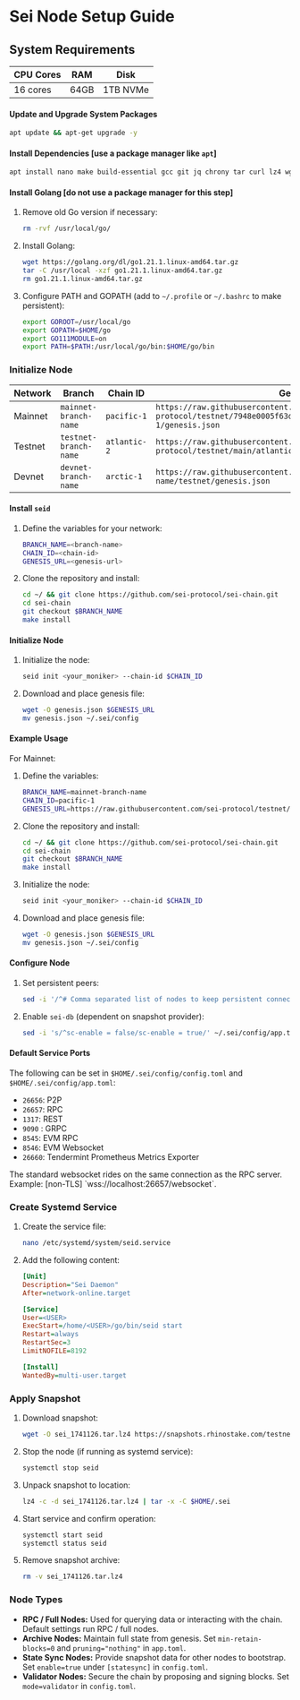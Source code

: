 

# Sei Node Setup Guide

## System Requirements

| CPU Cores | RAM  | Disk     |
| --------- | ---- | -------- |
| 16 cores  | 64GB | 1TB NVMe |

#### Update and Upgrade System Packages

```bash
apt update && apt-get upgrade -y
```

#### Install Dependencies [use a package manager like `apt`]

```bash
apt install nano make build-essential gcc git jq chrony tar curl lz4 wget -y
```

#### Install Golang [do not use a package manager for this step]

1. Remove old Go version if necessary:
    ```bash
    rm -rvf /usr/local/go/
    ```
2. Install Golang:
    ```bash
    wget https://golang.org/dl/go1.21.1.linux-amd64.tar.gz
    tar -C /usr/local -xzf go1.21.1.linux-amd64.tar.gz
    rm go1.21.1.linux-amd64.tar.gz
    ```
3. Configure PATH and GOPATH (add to `~/.profile` or `~/.bashrc` to make persistent):
    ```bash
    export GOROOT=/usr/local/go
    export GOPATH=$HOME/go
    export GO111MODULE=on
    export PATH=$PATH:/usr/local/go/bin:$HOME/go/bin
    ```

### Initialize Node

| Network   | Branch                | Chain ID    | Genesis URL                                                                                  |
|-----------|------------------------|-------------|----------------------------------------------------------------------------------------------|
| Mainnet   | `mainnet-branch-name`  | `pacific-1` | `https://raw.githubusercontent.com/sei-protocol/testnet/7948e0005f63d56bbecc9707698047ac57c03b77/pacific-1/genesis.json` |
| Testnet   | `testnet-branch-name`  | `atlantic-2`| `https://raw.githubusercontent.com/sei-protocol/testnet/main/atlantic-2/genesis.json`       |
| Devnet    | `devnet-branch-name`   | `arctic-1`  | `https://raw.githubusercontent.com/sei-protocol/testnet/branch-name/testnet/genesis.json`            |

#### Install `seid`

1. Define the variables for your network:
    ```bash
    BRANCH_NAME=<branch-name>
    CHAIN_ID=<chain-id>
    GENESIS_URL=<genesis-url>
    ```

2. Clone the repository and install:
    ```bash
    cd ~/ && git clone https://github.com/sei-protocol/sei-chain.git
    cd sei-chain
    git checkout $BRANCH_NAME
    make install
    ```

#### Initialize Node

1. Initialize the node:
    ```bash
    seid init <your_moniker> --chain-id $CHAIN_ID
    ```

2. Download and place genesis file:
    ```bash
    wget -O genesis.json $GENESIS_URL
    mv genesis.json ~/.sei/config
    ```

#### Example Usage

For Mainnet:

1. Define the variables:
    ```bash
    BRANCH_NAME=mainnet-branch-name
    CHAIN_ID=pacific-1
    GENESIS_URL=https://raw.githubusercontent.com/sei-protocol/testnet/7948e0005f63d56bbecc9707698047ac57c03b77/pacific-1/genesis.json
    ```

2. Clone the repository and install:
    ```bash
    cd ~/ && git clone https://github.com/sei-protocol/sei-chain.git
    cd sei-chain
    git checkout $BRANCH_NAME
    make install
    ```

3. Initialize the node:
    ```bash
    seid init <your_moniker> --chain-id $CHAIN_ID
    ```

4. Download and place genesis file:
    ```bash
    wget -O genesis.json $GENESIS_URL
    mv genesis.json ~/.sei/config
    ```


#### Configure Node

1. Set persistent peers:
    ```bash
    sed -i '/^# Comma separated list of nodes to keep persistent connections to$/,/^$/ s/^persistent-peers = ""$/persistent-peers = "de8b1df70c7a8817ed121908e7c6e6059f4238f9@3.142.50.176:26656,7a962f3a928ca4e0e58355e6e798aba1ea253272@34.242.85.117:26656"/' ~/.sei/config/config.toml
    ```
2. Enable `sei-db` (dependent on snapshot provider):
    ```bash
    sed -i 's/^sc-enable = false/sc-enable = true/' ~/.sei/config/app.toml
    ```

#### Default Service Ports

The following can be set in `$HOME/.sei/config/config.toml` and `$HOME/.sei/config/app.toml`:

- `26656`: P2P
- `26657`: RPC
- `1317`: REST
- `9090` : GRPC
- `8545`: EVM RPC
- `8546`: EVM Websocket
- `26660`: Tendermint Prometheus Metrics Exporter

<Callout type="info" emoji="📘">
The standard websocket rides on the same connection as the RPC server. Example: [non-TLS] `wss://localhost:26657/websocket`.
</Callout>

### Create Systemd Service

1. Create the service file:
    ```bash
    nano /etc/systemd/system/seid.service
    ```
2. Add the following content:
    ```ini
    [Unit]
    Description="Sei Daemon"
    After=network-online.target

    [Service]
    User=<USER>
    ExecStart=/home/<USER>/go/bin/seid start
    Restart=always
    RestartSec=3
    LimitNOFILE=8192

    [Install]
    WantedBy=multi-user.target
    ```

### Apply Snapshot

1. Download snapshot:
    ```bash
    wget -O sei_1741126.tar.lz4 https://snapshots.rhinostake.com/testnet-sei/sei-snapshot.17471126.tar.lz4
    ```
2. Stop the node (if running as systemd service):
    ```bash
    systemctl stop seid
    ```
3. Unpack snapshot to location:
    ```bash
    lz4 -c -d sei_1741126.tar.lz4 | tar -x -C $HOME/.sei
    ```
4. Start service and confirm operation:
    ```bash
    systemctl start seid
    systemctl status seid
    ```
5. Remove snapshot archive:
    ```bash
    rm -v sei_1741126.tar.lz4
    ```

### Node Types

- **RPC / Full Nodes:** Used for querying data or interacting with the chain. Default settings run RPC / full nodes.
- **Archive Nodes:** Maintain full state from genesis. Set `min-retain-blocks=0` and `pruning="nothing"` in `app.toml`.
- **State Sync Nodes:** Provide snapshot data for other nodes to bootstrap. Set `enable=true` under `[statesync]` in `config.toml`.
- **Validator Nodes:** Secure the chain by proposing and signing blocks. Set `mode=validator` in `config.toml`.
